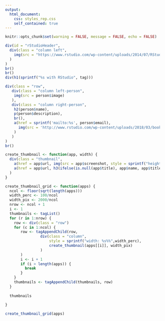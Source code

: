```yaml
---
output: 
  html_document:
    css: styles_rep.css
    self_contained: true
---
```


```r
knitr::opts_chunk$set(warning = FALSE, message = FALSE, echo = FALSE)
```

```r
div(id = "rStudioHeader",
  div(class = "column left", 
    img(src = "https://www.rstudio.com/wp-content/uploads/2014/07/RStudio-Logo-All-White.png", style = "height: 30px; width: auto;")    
  )    
)
br()
br()
div(h1(sprintf("%s with RStudio", tag)))
```


```r
div(class = "row", 
   div(class = "column left-person",
    img(src = person$image)
   ),
   div(class = "column right-person",
    h2(person$name),
    p(person$description),
    br(),
    a(href = sprintf('mailto:%s', person$email), 
      img(src = 'http://www.rstudio.com/wp-content/uploads/2018/03/bookme.png')
    )
   )
)
br()
```


```r
create_thumbnail <- function(app, width) {
  div(class = "thumbnail", 
    a(href = app$url, img(src = app$screenshot, style = sprintf("height: auto; width: %spx;", width))),
    a(href = app$url, h3(ifelse(is.null(app$title), app$name, app$title)))
  )
}

create_thumbnail_grid <- function(apps) {
  ncol <- floor(sqrt(length(apps)))
  width_perc <- 100/ncol
  width_pix <- 2000/ncol
  nrow <- ncol + 1
  i <- 1 
  thumbnails <- tagList()
  for (r in 1:nrow) {
    row <- div(class = "row") 
    for (c in 1:ncol) {
       row <- tagAppendChild(row, 
                div(class = "column",
                    style = sprintf("width: %s%%",width_perc), 
                    create_thumbnail(apps[[i]], width_pix)
                )
       )
       i <- i + 1
       if (i > length(apps)) {
         break
       }
    }
    thumbnails <- tagAppendChild(thumbnails, row)
  }
    
  thumbnails
  
}

create_thumbnail_grid(apps)
```
